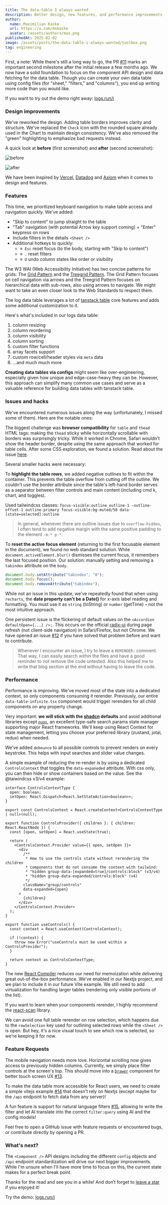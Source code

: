 ```yaml
---
title: The data-table I always wanted
description: Better design, new features, and performance improvements.
author:
  name: Maximilian Kaske
  url: https://x.com/mxkaske
  avatar: /assets/authors/max.png
publishedAt: 2025-02-02
image: /assets/posts/the-data-table-i-always-wanted/toolbox.png
tag: engineering
---
```


First, a note: While there's still a long way to go, the PR [#11](https://github.com/openstatusHQ/data-table-filters/pull/11) marks an important second milestone after the initial release a few months ago. We now have a solid foundation to focus on the component API design and data fetching for the data table. Though you can create your own data table using config files (for "sheet," "filters," and "columns"), you end up writing more code than you would like.

If you want to try out the demo right away: [logs.run/i](http://logs.run/i)

### Design improvements

We've reworked the design. Adding table borders improves clarity and structure. We've replaced the `Check` icon with the rounded square already used in the Chart to maintain design consistency. We've also removed the "green" highlighting to emphasize bad requests instead.

A quick look at **before** (first screenshot) and **after** (second screenshot):

![before](/assets/posts/the-data-table-i-always-wanted/before.png)

![after](/assets/posts/the-data-table-i-always-wanted/after.png)

We have been inspired by [Vercel](http://vercel.com/?ref=openstatus), [Datadog](http://datadoghq.com/?ref=openstatus) and [Axiom](http://axiom.co/?ref=openstatus) when it comes to design and features.

### Features

This time, we prioritized keyboard navigation to make table access and navigation quickly. We've added:

- "Skip to content" to jump straight to the table
- "Tab" navigation (with potential Arrow key support coming) + "Enter" keypress on rows
- Include filters in the details `<Sheet />`
- Additional hotkeys to quickly:
    - `⌘ Esc` reset focus (to the body, starting with "Skip to content")
    - `⌘ .` reset filters
    - `⌘ U` undo column states like order or visibility

The W3 WAI (Web Accessibility Initiative) has two concise patterns for grids: The [Grid Pattern](https://www.w3.org/WAI/ARIA/apg/patterns/grid/) and the [Treegrid Pattern](https://www.w3.org/WAI/ARIA/apg/patterns/treegrid/). The Grid Pattern focuses on cell navigation via arrows and the Treegrid Pattern focuses on hierarchical data with sub-rows, also using arrows to navigate. We might want to take an even closer look to the Web Standards to respect them.

The log data table leverages a lot of [tanstack table](https://tanstack.com/table/latest/docs/introduction) core features and adds some additional customization to it.

Here's what's included in our logs data table:

1. column resizing
2. column reordering
3. column visibility
4. column sorting
5. custom filter functions
6. array facets support
7. custom row/cell/header styles via `meta` data
8. …and much much more

**Creating data tables via configs** might seem like over-engineering, especially given how unique and edge-case-heavy they can be. However, this approach can simplify many common use cases and serve as a valuable reference for building data tables with tanstack table.

### Issues and hacks

We've encountered numerous issues along the way (unfortunately, I missed some of them). Here are the notable ones:

The biggest challenge was **browser compatibility** for `table` and `thead` HTML tags: making the `thead` sticky while horizontally scrollable with borders was surprisingly tricky. While it worked in Chrome, Safari wouldn't show the header border, despite using the same approach that worked for table cells. After some CSS exploration, we found a solution. Read about the issue [here](https://stackoverflow.com/questions/50361698/border-style-do-not-work-with-sticky-position-element/53559396#53559396).

Several smaller hacks were necessary:

To **highlight the table rows**, we added negative outlines to fit within the container. This prevents the table overflow from cutting off the outline. We couldn't use the border attribute since the table's left-hand border serves as a separator between filter controls and main content (including cmd k, chart, and toggles).

Used tailwindcss classes: `focus-visible:outline outline-1 -outline-offset-1 outline-primary focus-visible:bg-muted/50 data-[state=selected]:outline`

> In general, whenever there are outline issues due to `overflow-hidden`, I often tend to add negative margin with the same positive padding to the element `-m-* p-*`.

To **reset the active focus element** (returning to the first focusable element in the document), we found no web standard solution. While `document.activeElement.blur()` dismisses the current focus, it remembers the last focused position. Our solution: manually setting and removing a `tabindex` attribute on the `body`.

```jsx
document.body.setAttribute("tabindex", "0");
document.body.focus();
document.body.removeAttribute("tabindex");
```

While not an issue in this update, we've repeatedly found that when using `recharts`, the **date property can't be a Date()** for x-axis label reading and formatting. You must use it as `string` (toString) or `number` (getTime) – not the most intuitive approach.

One persistent issue is the flickering of default values on the `<Accordion defaultOpen={...} />;`. This occurs on the official [radix-ui](https://www.radix-ui.com/primitives/docs/components/accordion) during page refresh (not client-side navigation) in Safari/Firefox, but not Chrome. We have opened an issue [#12](https://github.com/openstatusHQ/data-table-filters/issues/12) if you have solved that problem before and want to contribute.

> Whenever I encounter an issue, I try to leave a `REMINDER:` comment. That way, I can easily search within the files and have a good reminder to not remove the code untested. Also this helped me to write that blog section at the end without having to leave the code.

### Performance

Performance is improving. We've moved most of the state into a dedicated context, so only components consuming it rerender. Previously, our entire `data-table-infinite.tsx` component would trigger rerenders for all child components on any property change.

Very important: **we will stick with the [shadcn](https://ui.shadcn.com/) defaults** and avoid additional libraries except [`nuqs`](https://nuqs.47ng.com/), an excellent type-safe search params state manager supporting major React frameworks. We'll keep using React Context for state management, letting you choose your preferred library (zustand, jotai, redux) when needed.

We've added `debounce` to all possible controls to prevent renders on every keystroke. This helps with input searches and slider value changes.

A simple example of reducing the re-render is by using a dedicated `ControlsContext` that toggles the `data-expaneded` attribute. With css only, you can then hide or show containers based on the value. See the @taiwindcss v3/v4 example:

```tsx
interface ControlsContextType {
  open: boolean;
  setOpen: React.Dispatch<React.SetStateAction<boolean>>;
}

export const ControlsContext = React.createContext<ControlsContextType | null>(null);

export function ControlsProvider({ children }: { children: React.ReactNode }) {
  const [open, setOpen] = React.useState(true);

  return (
    <ControlsContext.Provider value={{ open, setOpen }}>
      <div
        /**
         * How to use the controls state without rerendering the children
         * components that do not consume the context with tailwind:
         * "hidden group-data-[expanded=true]/controls:block" (v3/v4)
         * "hidden group-data-expanded/controls:block" (v4)
         */
        className="group/controls"
        data-expanded={open}
      >
        {children}
      </div>
    </ControlsContext.Provider>
  );
}

export function useControls() {
  const context = React.useContext(ControlsContext);

  if (!context) {
    throw new Error("useControls must be used within a ControlsProvider");
  }

  return context as ControlsContextType;
}
```

The new [React Compiler](https://react.dev/learn/react-compiler) reduces our need for memoization while delivering great out-of-the-box performance. We’ve enabled in our Nextjs project, and we plan to include it in our future Vite example. We still need to add virtualization for handling larger tables (rendering only visible portions of the list).

If you want to learn when your components rerender, I highly recommend the [react-scan](https://github.com/mxkaske/react-scan) library.

We can avoid one full table rerender on row selection, which happens due to the `rowSelection` key used for outlining selected rows while the `<Sheet />` is open. But hey, it's a nice visual touch to see which row is selected, so we're keeping it for now.

### Feature Requests

The mobile navigation needs more love. Horizontal scrolling now gives access to previously hidden columns. Currently, we simply place filter controls at the screen's top. This should move into a [`Drawer`](https://ui.shadcn.com/docs/components/drawer) component for better touch screen UX [#13](https://github.com/openstatusHQ/data-table-filters/issues/13).

To make the data table more accessible for React users, we need to create a simple vitejs example [#14](https://github.com/openstatusHQ/data-table-filters/issues/14) that doesn't rely on Nextjs (except maybe for the `/api` endpoint to fetch data from any server)!

A fun feature is support for natural language filters [#15](https://github.com/openstatusHQ/data-table-filters/issues/15), allowing to write the filter and let AI translate into the correct `filter:query` using AI and the config models!

Feel free to open a GitHub issue with feature requests or encountered bugs, or contribute directly by opening a PR.

### What's next?

The `<Component />` API designs including the different `config` objects and `/api` endpoint standardization will drive our next bigger improvements. While I'm unsure when I'll have more time to focus on this, the current state makes for a perfect break point.

Thanks for the read and see you in a while! And don’t forget to [leave a star](https://github.com/openstatusHQ/openstatus) if you enjoyed it!

Try the demo: [logs.run/i](http://logs.run/i)